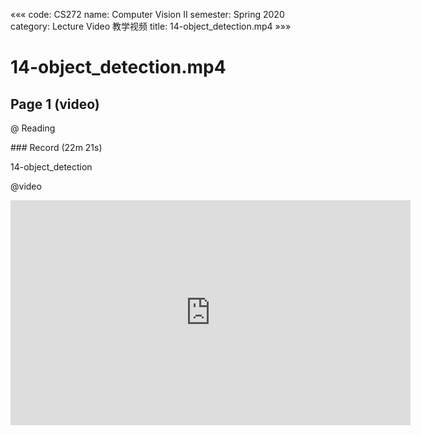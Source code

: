 «««
code: CS272
name: Computer Vision II
semester: Spring 2020
category: Lecture Video 教学视频
title: 14-object_detection.mp4
»»»

# 14-object_detection.mp4

## Page 1 (video)

@ Reading

<div class="markdown-body">
### Record (22m 21s)

14-object_detection
</div>

@video

<iframe src="https://sbbrisk.com/e/osos76paltg7.html" frameborder=0 marginwidth=0 marginheight=0 scrolling=no width=640 height=360 allowfullscreen></iframe>
